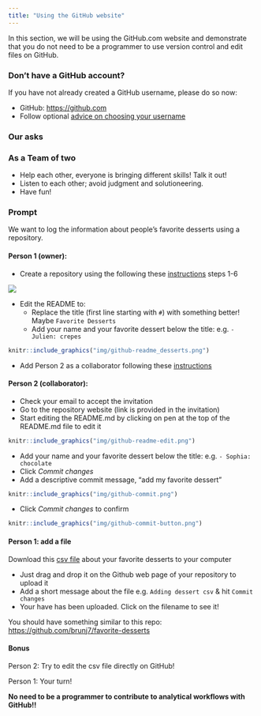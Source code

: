 ```yaml
---
title: "Using the GitHub website"
---
```



In this section, we will be using the GitHub.com website and demonstrate that you do not need to be a programmer to use version control and edit files on GitHub.

::: {.callout-note collapse=true}
### Don't have a GitHub account?

If you have not already created a GitHub username, please do so now:

- GitHub: <https://github.com>
- Follow optional [advice on choosing your username](https://happygitwithr.com/github-acct.html)
:::

::: {.callout-tip}

### Our asks

### As a Team of two

- Help each other, everyone is bringing different skills! Talk it out!
- Listen to each other; avoid judgment and solutioneering.
- Have fun!

### Prompt

We want to log the information about people's favorite desserts using a repository.
:::


#### Person 1 (owner):

- Create a repository using the  following these [instructions](https://docs.github.com/en/github/getting-started-with-github/create-a-repo) steps 1-6

![](img/github-dessert-repo.png)

- Edit the README to:
   - Replace the title (first line starting with `#`) with something better! Maybe `Favorite Desserts`
   - Add your name and your favorite dessert below the title: e.g.  ` - Julien: crepes`

```r
knitr::include_graphics("img/github-readme_desserts.png")
```

- Add Person 2 as a collaborator following these [instructions](https://docs.github.com/en/github/setting-up-and-managing-your-github-user-account/inviting-collaborators-to-a-personal-repository)


#### Person 2 (collaborator): 

- Check your email to accept the invitation
- Go to the repository website (link is provided in the invitation)
- Start editing the README.md by clicking on pen at the top of the README.md file to edit it

```r
knitr::include_graphics("img/github-readme-edit.png")
```

- Add your name and your favorite dessert below the title: e.g.  ` - Sophia: chocolate`
- Click _Commit changes_
- Add a descriptive commit message, "add my favorite dessert"


```r
knitr::include_graphics("img/github-commit.png")
```

- Click _Commit changes_ to confirm

```r
knitr::include_graphics("img/github-commit-button.png")
```


#### Person 1: add a file

Download this [csv file](https://aurora.nceas.ucsb.edu/~brun/favorite_desserts.csv) about your favorite desserts to your computer

- Just drag and drop it on the Github web page of your repository to upload it
- Add a short message about the file e.g. `Adding dessert csv` & hit `Commit changes`
- Your have has been uploaded. Click on the filename to see it!

You should have something similar to this repo: <https://github.com/brunj7/favorite-desserts>


#### Bonus 

Person 2: Try to edit the csv file directly on GitHub! 

Person 1: Your turn!

**No need to be a programmer to contribute to analytical workflows with GitHub!!**



